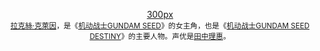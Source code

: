 <center><!-- 合理使用文件：Lacus.jpg --><!-- 合理使用文件：Lacus.jpg -->[[:File:Lacus.jpg|300px]]<br> 
<small>[[拉克絲·克萊因|拉克絲·克萊因]]，是《[[机动战士GUNDAM_SEED|机动战士GUNDAM SEED]]》的女主角，也是《[[机动战士GUNDAM_SEED_DESTINY|机动战士GUNDAM SEED DESTINY]]》的主要人物。声优是[[田中理惠_(聲優)|田中理惠]]。</small></center>